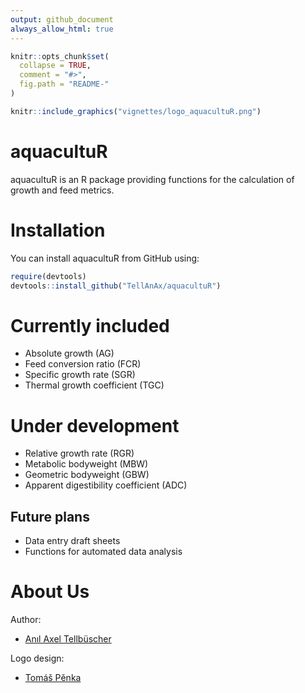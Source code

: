 ```yaml
---
output: github_document
always_allow_html: true
---
```


<!-- README.md is generated from README.Rmd. Please edit that file -->

```r
knitr::opts_chunk$set(
  collapse = TRUE,
  comment = "#>",
  fig.path = "README-"
)
```

```r
knitr::include_graphics("vignettes/logo_aquacultuR.png")
```



# aquacultuR
aquacultuR is an R package providing functions for the calculation of growth and feed metrics.



# Installation
You can install aquacultuR from GitHub using:

```r
require(devtools)
devtools::install_github("TellAnAx/aquacultuR")
```





# Currently included
- Absolute growth (AG)
- Feed conversion ratio (FCR)
- Specific growth rate (SGR)
- Thermal growth coefficient (TGC)





# Under development
- Relative growth rate (RGR)
- Metabolic bodyweight (MBW)
- Geometric bodyweight (GBW)
- Apparent digestibility coefficient (ADC)



## Future plans
- Data entry draft sheets
- Functions for automated data analysis





# About Us

Author:

-   [Anıl Axel Tellbüscher](https://anil.tellbuescher.online)


Logo design:

-   [Tomáš Pěnka](https://www.linkedin.com/in/tomáš-pěnka-a25866287/)
